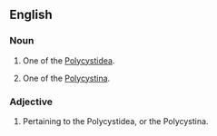 ==English==

===Noun===
{{en-noun}}

# {{label|en|zoology}} One of the [[Polycystidea]].
# {{label|en|zoology}} One of the [[Polycystina]].

===Adjective===
{{en-adj}}

# Pertaining to the Polycystidea, or the Polycystina.